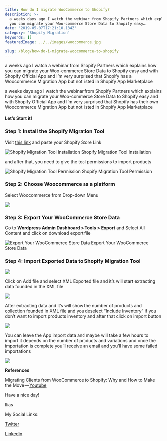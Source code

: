 ```yaml
---
title: How do I migrate WooCommerce to Shopify?
description: >-
  a weeks days ago I watch the webinar from Shopify Partners which explains how
  you can migrate your Woo-commerce Store Data to Shopify easy…
date: '2019-05-07T17:21:10.134Z'
category: 'Shopify Migration'
keywords: []
featuredImage: ../../images/woocommerce.jpg

slug: /blog/how-do-i-migrate-woocommerce-to-shopify
---
```


a weeks ago I watch a webinar from Shopify Partners which explains how you can migrate your Woo-commerce Store Data to Shopify easy and with Shopify Official App and I’m very surprised that Shopify has a Woocommerce Migration App but not listed in Shopify App Marketplace

a weeks days ago I watch the webinar from Shopify Partners which explains how you can migrate your Woo-commerce Store Data to Shopify easy and with Shopify Official App and I’m very surprised that Shopify has their own Woocommerce Migration App but not listed in Shopify App Marketplace

#### **Let’s Start it!**

### Step 1: Install the Shopify Migration Tool

Visit [this link](http://import-store.shopifyapps.com) and paste your Shopify Store Link

![Shopify Migration Tool Installation](../../images/1__mLNZEyz3vc4qg20SW5KYsA.png)
Shopify Migration Tool Installation

and after that, you need to give the tool permissions to import products

![Shopify Migration Tool Permission](../../images/1______SAUVS8UTdTKjO__hJKWdQ.png)
Shopify Migration Tool Permission

### Step 2: Choose Woocommerce as a platform

Select Woocommerce from Drop-down Menu

![](../../images/1__fAHB7Ymg9YSQQFCggLnTYw.png)

### Step 3: Export Your WooCommerce Store Data

Go to **Wordpress Admin Dashboard > Tools > Export** and Select All Content and click on download export file

![Export Your WooCommerce Store Data](../../images/1__tPOEH5bUfotWyED31__IC6A.png)
Export Your WooCommerce Store Data

### Step 4: Import Exported Data to Shopify Migration Tool

![](../../images/1__b__vHQGExj9InQfKJmaAkow.png)

Click on Add file and select XML Exported file and it’s will start extracting data founded in the XML file

![](../../images/1__ab08nqCCqS0BvA93i2DJRg.png)

After extracting data and it’s will show the number of products and collection founded in XML file and you deselect “Include Inventory” if you don’t want to import products inventory and after that click on import button

![](../../images/1____nNvzEIMhtvvF__03EIFgjw.png)

You can leave the App import data and maybe will take a few hours to import it depends on the number of products and variations and once the importation is complete you’ll receive an email and you’ll have some failed importations

![](../../images/1__yz9UYfSjTCAeGy5ffBy02g.png)

**References**

Migrating Clients from WooCommerce to Shopify: Why and How to Make the Move — [Youtube](https://www.youtube.com/watch?v=zv3HgyaZ0-4)

Have a nice day!

Ilias

My Social Links:

[Twitter](https://twitter.com/IliasHaddad3)

[Linkedin](https://www.linkedin.com/in/ilias-haddad/)